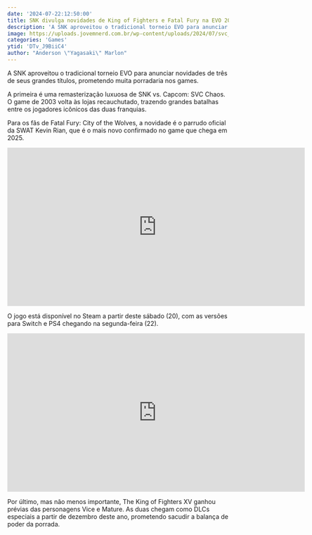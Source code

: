 ```yaml
---
date: '2024-07-22:12:50:00'
title: SNK divulga novidades de King of Fighters e Fatal Fury na EVO 2024
description: 'A SNK aproveitou o tradicional torneio EVO para anunciar novidades de três de seus grandes títulos, prometendo muita porradaria nos games.'
image: https://uploads.jovemnerd.com.br/wp-content/uploads/2024/07/svc_chaos__hq0vr114.jpg
categories: 'Games'
ytid: 'DTv_J9BiiC4'
author: "Anderson \"Yagasaki\" Marlon"
---
```


A SNK aproveitou o tradicional torneio EVO para anunciar novidades de três de seus grandes títulos, prometendo muita porradaria nos games.

A primeira é uma remasterização luxuosa de SNK vs. Capcom: SVC Chaos. O game de 2003 volta às lojas recauchutado, trazendo grandes batalhas entre os jogadores icônicos das duas franquias.

Para os fãs de Fatal Fury: City of the Wolves, a novidade é o parrudo oficial da SWAT Kevin Rian, que é o mais novo confirmado no game que chega em 2025.

<iframe width="677" height="360" src="https://www.youtube.com/embed/Ekd2XTPAx48" title="FATAL FURY: CotW ｜KEVIN RIAN" frameborder="0" allow="accelerometer; autoplay; clipboard-write; encrypted-media; gyroscope; picture-in-picture; web-share" referrerpolicy="strict-origin-when-cross-origin" allowfullscreen></iframe>

O jogo está disponível no Steam a partir deste sábado (20), com as versões para Switch e PS4 chegando na segunda-feira (22).

<iframe width="677" height="360" src="https://www.youtube.com/embed/N6aExKgRs9c" title="KOF XV Special DLC｜Vice &amp; Mature｜Trailer" frameborder="0" allow="accelerometer; autoplay; clipboard-write; encrypted-media; gyroscope; picture-in-picture; web-share" referrerpolicy="strict-origin-when-cross-origin" allowfullscreen></iframe>

Por último, mas não menos importante, The King of Fighters XV ganhou prévias das personagens Vice e Mature. As duas chegam como DLCs especiais a partir de dezembro deste ano, prometendo sacudir a balança de poder da porrada.
